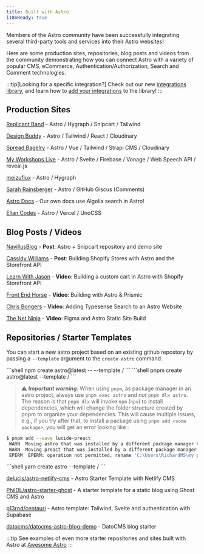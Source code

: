 ```yaml
---
title: Built with Astro
i18nReady: true
---
```




Members of the Astro community have been successfully integrating several third-party tools and services into their Astro websites!

Here are some production sites, repositories, blog posts and videos from the community demonstrating how you can connect Astro with a variety of popular CMS, eCommerce, Authentication/Authorization, Search and Comment technologies.

:::tip[Looking for a specific integration?]
Check out our new [integrations library](https://astro.build/integrations/), and learn how to [add your integrations](/en/reference/publish-to-npm/#integrations-library) to the library!
:::

## Production Sites

[Replicant Band](https://replicant.band/) - Astro / Hygraph / Snipcart / Tailwind

[Design Buddy](https://design-buddy.netlify.app/) - Astro / Tailwind / React / Cloudinary

[Spread Bagelry](https://spreadbagelry.com/) - Astro / Vue / Tailwind / Strapi CMS / Cloudinary

[My Workshops Live](https://myworkshops.live/) - Astro / Svelte / Firebase / Vonage / Web Speech API / reveal.js

[meizuflux](https://meizuflux.com/) - Astro / Hygraph

[Sarah Rainsberger](https://www.rainsberger.ca/) - Astro / GitHub Giscus (Comments)

[Astro Docs](https://github.com/withastro/docs) - Our own docs use Algolia search in Astro!

[Elian Codes](https://www.elian.codes/) - Astro / Vercel / UnoCSS


## Blog Posts / Videos

[NavillusBlog](https://navillus.dev/blog/astro-plus-snipcart) - **Post**: Astro + Snipcart repository and demo site

[Cassidy Williams](https://www.netlify.com/blog/2021/07/23/build-a-modern-shopping-site-with-astro-and-serverless-functions/) - **Post**: Building Shopify Stores with Astro and the Storefront API

[Learn With Jason](https://youtube.com/watch?v=FJOJmKFngLI) - **Video**: Building a custom cart in Astro with Shopify Storefront API

[Front End Horse](https://www.youtube.com/watch?v=qFUfuDSLdxM) - **Video**: Building with Astro & Prismic

[Chris Bongers](https://www.youtube.com/watch?v=LU5utR5S6Bc) - **Video**: Adding Typesense Search to an Astro Website

[The Net Ninja](https://www.youtube.com/playlist?list=PL4cUxeGkcC9hZm9NYpd4G-jhoeEk0ls--) - **Video**: Figma and Astro Static Site Build

## Repositories / Starter Templates

You can start a new astro project based on an existing github repostory by passing a `--template` argument to the `create astro` command.

<PackageManagerTabs>
  <Fragment slot="npm">
  ```shell
  npm create astro@latest -- --template <github-username>/<github-repo>
  ```
  </Fragment>
  <Fragment slot="pnpm">
  ```shell
  pnpm create astro@latest --template <github-username>/<github-repo>
  ```

  > ⚠️ _**Important warning**_: When using `pnpm`, as package manager in an astro project, always use `pnpm exec astro` and *not* `pnpm dlx astro`. The reason is that `pnpm dlx` will invoke `npm` (`npx`) to install dependencies, which will change the folder structure created by pnpm to organize your dependencies. This will cause multiple issues, e.g., if you try after that, to install a package using `pnpm add <some package>`, you will get an error looking like :
  
  ```bash
  $ pnpm add --save lucide-preact
   WARN  Moving astro that was installed by a different package manager to "node_modules/.ignored"
   WARN  Moving preact that was installed by a different package manager to "node_modules/.ignored"
   EPERM  EPERM: operation not permitted, rename 'C:\Users\RichardMS\my project\node_modules\astro' -> 'C:\Users\Utilisateur\radio_jaune_2024\node_modules\.ignored\astro'
  ```

  </Fragment>
  <Fragment slot="yarn">
  ```shell
  yarn create astro --template <github-username>/<github-repo>
  ```
  </Fragment>
</PackageManagerTabs>

[delucis/astro-netlify-cms](https://github.com/delucis/astro-netlify-cms) - Astro Starter Template with Netlify CMS

[PhilDL/astro-starter-ghost](https://github.com/PhilDL/astro-starter-ghost) - A starter template for a static blog using Ghost CMS and Astro

[p13rnd/centauri](https://github.com/p13rnd/centauri) - Astro template: Tailwind, Svelte and authentication with Supabase

[datocms/datocms-astro-blog-demo](https://github.com/datocms/datocms-astro-blog-demo) - DatoCMS blog starter


:::tip
See examples of even more starter repositories and sites built with Astro at [Awesome Astro](https://github.com/one-aalam/awesome-astro#%E2%84%B9%EF%B8%8F-repositoriesstarter-kitscomponents)
:::
